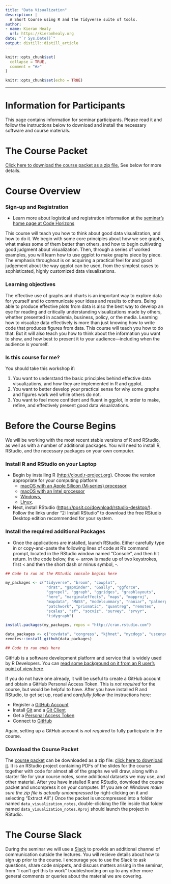 ```yaml
---
title: "Data Visualization"
description: |
  A Short Course using R and the Tidyverse suite of tools.
author:
- name: Kieran Healy
  url: https://kieranhealy.org
date: "`r Sys.Date()`"
output: distill::distill_article
---
```


<!-- README.md is generated from README.Rmd. Please edit that file -->

```r
knitr::opts_chunk$set(
  collapse = TRUE,
  comment = "#>"
)
```

```r
knitr::opts_chunk$set(echo = TRUE)
```

<hr>

# Information for Participants

This page contains information for seminar participants. Please read it and follow the instructions below to download and install the necessary software and course materials.

# The Course Packet

[Click here to download the course packet as a zip file.](https://github.com/kjhealy/data_visualization_notes/archive/refs/heads/main.zip) See below for more details.

# Course Overview

### Sign-up and Registration

- Learn more about logistical and registration information at the [seminar's home page at Code Horizons](https://codehorizons.com/Seminars/data-visualization/)

This course will teach you how to think about good data visualization, and how to do it. We begin with some core principles about how we see graphs, what makes some of them better than others, and how to begin cultivating good judgment about visualization. Then, through a series of worked examples, you will learn how to use ggplot to make graphs piece by piece. The emphasis throughout is on acquiring a practical feel for and good judgement about the way ggplot can be used, from the simplest cases to sophisticated, highly customized data visualizations.

### Learning objectives

The effective use of graphs and charts is an important way to explore data for yourself and to communicate your ideas and results to others. Being able to produce effective plots from data is also the best way to develop an eye for reading and critically understanding visualizations made by others, whether presented in academia, business, policy, or the media. Learning how to visualize data effectively is more than just knowing how to write code that produces figures from data. This course will teach you how to do that. But it will also teach you how to think about the information you want to show, and how best to present it to your audience—including when the audience is yourself.

### Is this course for me?

You should take this workshop if:

1. You want to understand the basic principles behind effective data visualizations, and how they are implemented in R and ggplot.
2. You want to better develop your practical sense for why some graphs and figures work well while others do not.
3. You want to feel more confident and fluent in ggplot, in order to make, refine, and effectively present good data visualizations.

# Before the Course Begins

We will be working with the most recent stable versions of R and RStudio, as well as with a number of additional packages. You will need to install R, RStudio, and the necessary packages on your own computer.

### Install R and RStudio on your Laptop

- Begin by installing R (<http://cloud.r-project.org>). Choose the version appropriate for your computing platform:
  - [macOS with an Apple Silicon (M-series) processor](https://cran.r-project.org/bin/macosx/big-sur-arm64/base/R-4.4.1-arm64.pkg)
  - [macOS with an Intel processor](https://cran.r-project.org/bin/macosx/big-sur-x86_64/base/R-4.4.1-x86_64.pkg)
  - [Windows](https://cran.r-project.org/bin/windows/base/R-4.4.1-win.exe), 
  - [Linux](https://cloud.r-project.org/bin/linux/).
- Next, install RStudio (<https://posit.co/download/rstudio-desktop/>). Follow the links under "2: Install RStudio" to download the free RStudio Desktop edition recommended for your system.

### Install the required additional Packages

- Once the applications are installed, launch RStudio. Either carefully type in or copy-and-paste the following lines of code at R’s command prompt, located in the RStudio window named “Console”, and then hit return. In the code below, the <- arrow is made up of two keystrokes, first < and then the short dash or minus symbol, -.

```R
## Code to run at the RStudio console begins here

my_packages <- c("tidyverse", "broom", "cowplot", 
                  "drat", "gapminder", "GGally", "ggforce", 
                  "ggrepel", "ggraph", "ggridges", "graphlayouts", 
                  "here", "marginaleffects", "maps", "mapproj", 
                  "mapdata", "MASS", "modelsummary", "naniar", "palmerpenguins", 
                  "patchwork", "prismatic", "quantreg", "remotes", 
                  "scales", "sf", "socviz", "survey", "srvyr", 
                  "tidygraph")

install.packages(my_packages, repos = "http://cran.rstudio.com")

data_packages <- c("covdata", "congress", "kjhnet", "nycdogs", "uscenpops")
remotes::install_github(data_packages)

## Code to run ends here

```

GitHub is a software development platform and service that is widely used by R Developers. You can [read some background on it from an R user's point of view here](https://happygitwithr.com/big-picture.html).

If you do not have one already, it will be useful to create a GitHub account and obtain a GitHub Personal Access Token. This is _not required_ for the course, but would be helpful to have. After you have installed R and RStudio, to get set up, read and _carefully follow_ the instructions here:

- Register a [GitHub Account](https://happygitwithr.com/github-acct.html)
- Install [Git](https://happygitwithr.com/install-git) and a [Git Client](https://happygitwithr.com/git-client.html)
- Get a [Personal Access Token](https://happygitwithr.com/https-pat)
- Connect to [GitHub](https://happygitwithr.com/push-pull-github.html)

Again, setting up a GitHub account is _not required_ to fully participate in the course.



### Download the Course Packet

The [course packet](https://github.com/kjhealy/data_visualization_notes/archive/refs/heads/main.zip) can be downloaded as a zip file: [click here to download it](https://github.com/kjhealy/data_visualization_notes/archive/refs/heads/main.zip). It is an RStudio project containing PDFs of the slides for the course together with code for almost all of the graphs we will draw, along with a starter file for your course notes, some additional datasets we may use, and other material. After you have installed R and RStudio, download the course packet and uncompress it on your computer. (If you are on Windows _make sure the zip file is actually uncompressed_ by right-clicking on it and selecting "Extract All".) Once the packet is uncompressed into a folder named `data_visualization_notes`, double-clicking the file inside that folder named `data_visualization_notes.Rproj` should launch the project in RStudio.

# The Course Slack

During the seminar we will use a [Slack](https://slack.com) to provide an additional channel of communication outside the lectures. You will recieve details about how to sign up prior to the course. I encourage you to use the Slack to ask questions, share code snippets, and discuss matters arising in the seminar, from "I can't get this to work" troubleshooting on up to any other more general comments or queries about the material we are covering.

